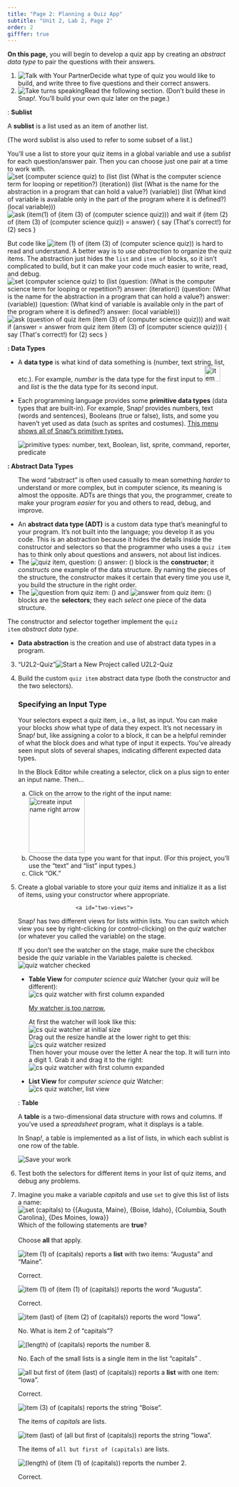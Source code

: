 ```yaml
---
title: "Page 2: Planning a Quiz App"
subtitle: "Unit 2, Lab 2, Page 2"
order: 2
gifffer: true
---
```


::: learn
<p><strong>On this page,</strong> you will begin to develop a quiz app by creating an <em>abstract data type</em> to pair the questions with their answers.</p>
:::

::: {#first .forYouToDo}
<ol>

<li><img src="/img/icons/talk-with-your-partner.png" title="Talk with Your Partner" alt="Talk with Your Partner" class="inline"/>Decide what type of quiz you would like to build, and write three to five questions and their correct answers.</li>

<li><img src="/img/icons/take-turns-speaking-mini.gif" title="Take turns speaking" alt="Take turns speaking" class="inline"/>Read the following section. (Don't build these in Snap<em>!</em>. You'll build your own quiz later on the page.)</li>

</ol>
:::

<p>

::: vocab
: <strong>Sublist</strong>

<p>A <strong>sublist</strong> is a list used as an item of another list.</p>

<p>(The word sublist is also used to refer to some subset of a list.)</p>
:::

You'll use a list to store your quiz items in a global variable and use a <em>sublist</em> for each question/answer pair. Then you can choose just one pair at a time to work with. <img src="/img/2-complexity/quiz-questions-list-of-lists.png" title="set (computer science quiz) to (list (list (What is the computer science term for looping or repetition?) (iteration)) (list (What is the name for the abstraction in a program that can hold a value?) (variable)) (list (What kind of variable is available only in the part of the program where it is defined?) (local variable)))" alt="set (computer science quiz) to (list (list (What is the computer science term for looping or repetition?) (iteration)) (list (What is the name for the abstraction in a program that can hold a value?) (variable)) (list (What kind of variable is available only in the part of the program where it is defined?) (local variable)))" class="ms-4"/> <img src="/img/2-complexity/item-of-item-of-script.png" title="ask (item(1) of (item (3) of (computer science quiz))) and wait
if (item (2) of (item (3) of (computer science quiz)) = answer) {
say (That&apos;s correct!) for (2) secs
}" alt="ask (item(1) of (item (3) of (computer science quiz))) and wait
if (item (2) of (item (3) of (computer science quiz)) = answer) {
say (That&apos;s correct!) for (2) secs
}" class="ms-4"/>

</p>



<p>But code like <img src="/img/2-complexity/item-1-of-item-3-of.png" title="item (1) of (item (3) of (computer science quiz))" alt="item (1) of (item (3) of (computer science quiz))" class="inline"/> is hard to read and understand. A better way is to <em>use abstraction</em> to organize the quiz items. The abstraction just hides the <code>list</code> and <code>item of</code> blocks, so it isn't complicated to build, but it can make your code much easier to write, read, and debug.<br /> <img src="/img/2-complexity/quiz-questions-list-of-adts.png" title="set (computer science quiz) to (list (question: (What is the computer science term for looping or repetition?) answer: (iteration)) (question: (What is the name for the abstraction in a program that can hold a value?) answer: (variable)) (question: (What kind of variable is available only in the part of the program where it is defined?) answer: (local variable)))" alt="set (computer science quiz) to (list (question: (What is the computer science term for looping or repetition?) answer: (iteration)) (question: (What is the name for the abstraction in a program that can hold a value?) answer: (variable)) (question: (What kind of variable is available only in the part of the program where it is defined?) answer: (local variable)))" class="ms-4"/> <img src="/img/2-complexity/abstracted-quiz-script.png" title="ask (question of quiz item (item (3) of (computer science quiz))) and wait
if (answer = answer from quiz item (item (3) of (computer science quiz))) {
say (That&apos;s correct!) for (2) secs
}" alt="ask (question of quiz item (item (3) of (computer science quiz))) and wait
if (answer = answer from quiz item (item (3) of (computer science quiz))) {
say (That&apos;s correct!) for (2) secs
}" class="ms-4"/></p>

::: vocabFullWidth
<strong>: Data Types</strong>

<ul>

<li>A <strong>data type</strong> is what kind of data something is (number, text string, list, etc.). For example, <em>number</em> is the data type for the first input to <img src="/img/blocks/item.png" title="item (1) of ()" alt="item (1) of ()" height="35"/> and <em>list</em> is the the data type for its second input.</li>



<li>

Each programming language provides some <strong>primitive data types</strong> (data types that are built-in). For example, Snap<em>!</em> provides numbers, text (words and sentences), Booleans (true or false), lists, and some you haven't yet used as data (such as sprites and costumes). <a href="#hint-primitive" data-bs-toggle="collapse" title="This menu shows all of Snap!'s primitive types.">This menu shows all of Snap<em>!</em>'s primitive types.</a>

::: {#hint-primitive .collapse}
<img src="/img/2-complexity/isa-menu.png" title="primitive types: number, text, Boolean, list, sprite, command, reporter, predicate" alt="primitive types: number, text, Boolean, list, sprite, command, reporter, predicate" class="ms-4"/>
:::

</li>

</ul>
:::

::: vocabFullWidth
<strong>: Abstract Data Types</strong>

<ul>



::: sidenoteBig
<p>The word "abstract" is often used casually to mean something <em>harder</em> to understand or more complex, but in computer science, its meaning is almost the opposite. ADTs are things that you, the programmer, create to make your program <em>easier</em> for you and others to read, debug, and improve.</p>
:::

<li>An <strong>abstract data type (ADT)</strong> is a custom data type that's meaningful to your program. It's not built into the language; you develop it as you code. This is an abstraction because it hides the details inside the constructor and selectors so that the programmer who uses a <code>quiz item</code> has to think only about questions and answers, not about list indices.</li>

<li>The <img src="/img/2-complexity/quiz-item-constructor.png" title="quiz item, question: () answer: ()" alt="quiz item, question: () answer: ()" class="inline"/> block is the <strong>constructor</strong>; it <em>constructs</em> one example of the data structure. By naming the pieces of the structure, the constructor makes it certain that every time you use it, you build the structure in the right order.<br /> <!--<img class="ms-4" src="/img/2-complexity/quiz-questions-constructor-definition.png" alt="quiz item, question: (question) answer: (answer) {report (list (question) (answer))}" title="quiz item, question: (question) answer: (answer) {report (list (question) (answer))}">--></li>

<li>The <img src="/img/2-complexity/question-selector.png" title="question from quiz item: ()" alt="question from quiz item: ()" class="inline"/> and <img src="/img/2-complexity/answer-selector.png" title="answer from quiz item: ()" alt="answer from quiz item: ()" class="inline"/> blocks are the <strong>selectors</strong>; they each <em>select</em> one piece of the data structure.<br /> <!--<img class="ms-4" src="/img/2-complexity/question-definition.png" alt="question from quiz item: (quiz item) {report (item (1) of (quiz item)}" title="question from quiz item: (quiz item) {report (item (1) of (quiz item)}" />
<img class="ms-4" src="/img/2-complexity/answer-definition.png" alt="answer from quiz item: (quiz item) {report (item (2) of (quiz item)}" title="answer from quiz item: (quiz item) {report (item (2) of (quiz item)}" />--></li>

</ul>

The constructor and selector together implement the <code>quiz item</code> <em>abstract data type</em>.

<ul>



<li><strong>Data abstraction</strong> is the creation and use of abstract data types in a program.</li>

</ul>
:::

::: forYouToDo
<ol start="3">

<li>

::: newProject
["U2L2-Quiz"]{.text}<img src="/img/icons/new-project-called.png" title="Start a New Project called U2L2-Quiz" alt="Start a New Project called U2L2-Quiz"/><a  name="input-type"> </a>
:::

</li>



<li>Build the custom <code>quiz item</code> abstract data type (both the constructor and the two selectors).</li>

::: narrower
### <strong>Specifying an Input Type</strong>

<p>Your selectors expect a quiz item, i.e., a list, as input. You can make your blocks <em>show</em> what type of data they expect. It's not necessary in Snap<em>!</em> but, like assigning a color to a block, it can be a helpful reminder of what the block does and what type of input it expects. You've already seen input slots of several shapes, indicating different expected data types.</p>

<p>

In the Block Editor while creating a selector, click on a plus sign to enter an input name. Then...

<ol style="list-style-type:lower-alpha">

<li>Click on the arrow to the right of the input name:<br /> <img src="/img/2-complexity/create-input-name-right_arrow.png" title="create input name right arrow" alt="create input name right arrow" class="ms-4" height="125"/></li>

<li>Choose the data type you want for that input. (For this project, you'll use the "text" and "list" input types.)</li>

<li>Click "OK."</li>

</ol>

</p>
:::

<li>Create a global variable to store your quiz items and initialize it as a list of items, using your constructor where appropriate.</li>

```         
                  <a id="two-views">
```

<a id="two-views"> </a>

::: narrower
Snap<em>!</em> has two different views for lists within lists. You can switch which view you see by right-clicking (or control-clicking) on the <var>quiz</var> watcher (or whatever you called the variable) on the stage.

::: endnote
If you don't see the watcher on the stage, make sure the checkbox beside the <var>quiz</var> variable in the Variables palette is checked. <img src="/img/2-complexity/quiz-watcher.png" title="quiz watcher checked" alt="quiz watcher checked" class="inlinde"/>
:::

<ul style="list-style-type: disc;">

<li>

<strong>Table View</strong> for <var>computer science quiz</var> Watcher (your quiz will be different):<br /> <img src="/img/2-complexity/csquiz-big.png" title="cs quiz watcher with first column expanded" alt="cs quiz watcher with first column expanded" class="ms-4"/>

::: endnote
<a href="#table-hint" data-bs-toggle="collapse" title="">My watcher is too narrow.</a>

::: {#table-hint .collapse}
At first the watcher will look like this:<br /> <img src="/img/2-complexity/csquiz-small.png" title="cs quiz watcher at initial size" alt="cs quiz watcher at initial size" class="ms-4"/><br /> Drag out the resize handle at the lower right to get this:<br /> <img src="/img/2-complexity/csquiz-med.png" title="cs quiz watcher resized" alt="cs quiz watcher resized" class="ms-4"/><br /> Then hover your mouse over the letter A near the top. It will turn into a digit 1. Grab it and drag it to the right:<br /> <img src="/img/2-complexity/csquiz-big.png" title="cs quiz watcher with first column expanded" alt="cs quiz watcher with first column expanded" class="ms-4"/>
:::
:::

</li>

<li><strong>List View</strong> for <var>computer science quiz</var> Watcher:<br /> <img src="/img/2-complexity/csquiz-list.png" title="cs quiz watcher, list view" alt="cs quiz watcher, list view" class="ms-4"/></li>

</ul>
:::

::: vocabFullWidth
: <strong>Table</strong>

<p>A <strong>table</strong> is a two-dimensional data structure with rows and columns. If you've used a <em>spreadsheet</em> program, what it displays is a table.</p>

<p>In Snap<em>!</em>, a table is implemented as a list of lists, in which each sublist is one row of the table.</p>
:::

<img src="/img/icons/save-now.png" title="Save your work" alt="Save your work" class="float-end"/>

<li>Test both the selectors for different items in your list of quiz items, and debug any problems.</li>

<li>

<!-- Question 1-->

::: {.assessment-data type="multiplechoice" identifier="capitals" hasinlinefeedback="true" maxchoices="8" responseidentifier="ri1" shuffle="true"}
::: prompt
<p>Imagine you make a variable <var>capitals</var> and use <code>set</code> to give this list of lists a name: <br /> <img src="/img/3-lists/check1capitals.png" title="set (capitals) to {{Augusta, Maine}, {Boise, Idaho}, {Columbia, South Carolina}, {Des Moines, Iowa}}" alt="set (capitals) to {{Augusta, Maine}, {Boise, Idaho}, {Columbia, South Carolina}, {Des Moines, Iowa}}" class="ms-4"/><br /> Which of the following statements are <strong>true</strong>?<br /> <br /> Choose <strong>all</strong> that apply.</p>
:::

::: {.choice identifier="c1"}
::: text
<img src="/img/3-lists/check1capitalsc1.png" title="item (1) of (capitals)" alt="item (1) of (capitals)" border="0"/> reports a <strong>list</strong> with two items: "Augusta" and "Maine".
:::

::: feedback
Correct.
:::
:::

::: {.choice identifier="c2"}
::: text
<img src="/img/3-lists/check1capitalsc2.png" title="item (1) of (item (1) of (capitals))" alt="item (1) of (item (1) of (capitals))" border="0"/> reports the word "Augusta".
:::

::: feedback
Correct.
:::
:::

::: {.choice identifier="c3"}
::: text
<img src="/img/3-lists/check1capitalsc3.png" title="item (last) of (item (2) of (capitals))" alt="item (last) of (item (2) of (capitals))" border="0"/> reports the word "Iowa".
:::

::: feedback
No. What is item 2 of "capitals"?
:::
:::

::: {.choice identifier="c4"}
::: text
<img src="/img/3-lists/check1capitalsc4.png" title="(length) of (capitals)" alt="(length) of (capitals)" border="0"/> reports the number 8.
:::

::: feedback
No. Each of the small lists is a single item in the list "capitals" .
:::
:::

::: {.choice identifier="c5"}
::: text
<img src="/img/3-lists/check1capitalsc5.png" title="all but first of (item (last) of (capitals))" alt="all but first of (item (last) of (capitals))" border="0"/> reports a <strong>list</strong> with one item: "Iowa".
:::

::: feedback
Correct.
:::
:::

::: {.choice identifier="c6"}
::: text
<img src="/img/3-lists/check1capitalsc6.png" title="item (3) of (capitals))" alt="item (3) of (capitals)" border="0"/> reports the string "Boise".
:::

::: feedback
The items of <var>capitals</var> are lists.
:::
:::

::: {.choice identifier="c7"}
::: text
<img src="/img/3-lists/check1capitalsc7.png" title="item (last) of (all but first of (capitals))" alt="item (last) of (all but first of (capitals))" border="0"/> reports the string "Iowa".
:::

::: feedback
The items of <code>all but first of (capitals)</code> are lists.
:::
:::

::: {.choice identifier="c8"}
::: text
<img src="/img/3-lists/check1capitalsc8.png" title="(length) of (item (1) of (capitals))" alt="(length) of (item (1) of (capitals))" border="0"/> reports the number 2.
:::

::: feedback
Correct.
:::
:::

::: {.responseDeclaration identifier="ri1"}
::: {.correctResponse identifier="c1"}
:::

::: {.correctResponse identifier="c2"}
:::

::: {.correctResponse identifier="c5"}
:::

::: {.correctResponse identifier="c8"}
:::
:::
:::

</li>

</ol>
:::
